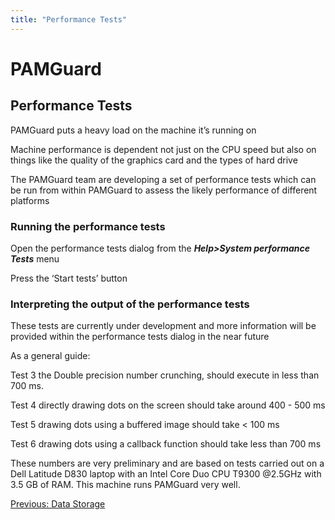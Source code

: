 ```yaml
---
title: "Performance Tests"
---
```

PAMGuard
========

Performance Tests
-----------------

  

PAMGuard puts a heavy load on the machine it's running on

Machine performance is dependent not just on the CPU speed but also on things like the quality of the graphics card and the types of hard drive

The PAMGuard team are developing a set of performance tests which can be run from within PAMGuard to assess the likely performance of different platforms

### Running the performance tests

Open the performance tests dialog from the **_Help>System performance Tests_** menu

Press the 'Start tests' button

### Interpreting the output of the performance tests

These tests are currently under development and more information will be provided within the performance tests dialog in the near future

As a general guide:

Test 3 the Double precision number crunching, should execute in less than 700 ms.

Test 4 directly drawing dots on the screen should take around 400 - 500 ms

Test 5 drawing dots using a buffered image should take < 100 ms

Test 6 drawing dots using a callback function should take less than 700 ms

These numbers are very preliminary and are based on tests carried out on a Dell Latitude D830 laptop with an Intel Core Duo CPU T9300 @2.5GHz with 3.5 GB of RAM. This machine runs PAMGuard very well.

  

[Previous: Data Storage](datastorage2.html)